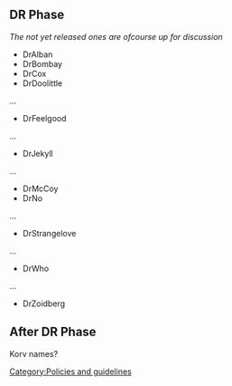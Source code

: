 {{Navbar}}

== DR Phase ==
''The not yet released ones are ofcourse up for discussion''

* DrAlban
* DrBombay
* DrCox
* DrDoolittle
...
* DrFeelgood
...
* DrJekyll
...
* DrMcCoy
* DrNo
...
* DrStrangelove
...
* DrWho
...
* DrZoidberg

== After DR Phase ==
Korv names?

[[Category:Policies and guidelines]]
